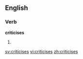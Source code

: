
==English==

===Verb===
'''criticises'''

# {{third-person singular of|[[criticise]]}}

[[sv:criticises]]
[[vi:criticises]]
[[zh:criticises]]